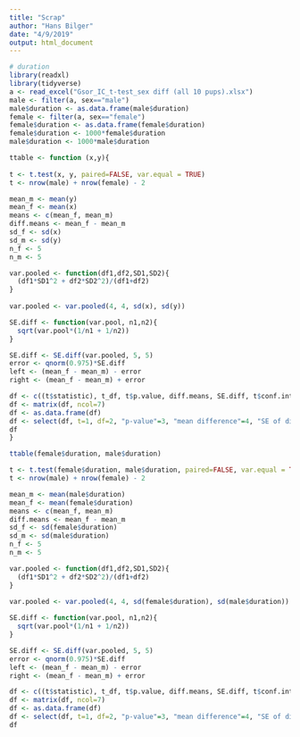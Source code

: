 ```yaml
---
title: "Scrap"
author: "Hans Bilger"
date: "4/9/2019"
output: html_document
---
```


```r
# duration
library(readxl)
library(tidyverse)
a <- read_excel("Gsor_IC_t-test_sex diff (all 10 pups).xlsx")
male <- filter(a, sex=="male")
male$duration <- as.data.frame(male$duration)
female <- filter(a, sex=="female")
female$duration <- as.data.frame(female$duration)
female$duration <- 1000*female$duration
male$duration <- 1000*male$duration

ttable <- function (x,y){
  
t <- t.test(x, y, paired=FALSE, var.equal = TRUE)
t <- nrow(male) + nrow(female) - 2

mean_m <- mean(y)
mean_f <- mean(x)
means <- c(mean_f, mean_m)
diff.means <- mean_f - mean_m
sd_f <- sd(x)
sd_m <- sd(y)
n_f <- 5
n_m <- 5

var.pooled <- function(df1,df2,SD1,SD2){
  (df1*SD1^2 + df2*SD2^2)/(df1+df2)
}
 
var.pooled <- var.pooled(4, 4, sd(x), sd(y))

SE.diff <- function(var.pool, n1,n2){
  sqrt(var.pool*(1/n1 + 1/n2))
}

SE.diff <- SE.diff(var.pooled, 5, 5)
error <- qnorm(0.975)*SE.diff
left <- (mean_f - mean_m) - error
right <- (mean_f - mean_m) + error

df <- c((t$statistic), t_df, t$p.value, diff.means, SE.diff, t$conf.int)
df <- matrix(df, ncol=7)
df <- as.data.frame(df)
df <- select(df, t=1, df=2, "p-value"=3, "mean difference"=4, "SE of difference"=5, "95% CI of difference, lower"=6, "95% CI of difference, upper"=7)
df
}

ttable(female$duration, male$duration)

t <- t.test(female$duration, male$duration, paired=FALSE, var.equal = TRUE)
t <- nrow(male) + nrow(female) - 2

mean_m <- mean(male$duration)
mean_f <- mean(female$duration)
means <- c(mean_f, mean_m)
diff.means <- mean_f - mean_m
sd_f <- sd(female$duration)
sd_m <- sd(male$duration)
n_f <- 5
n_m <- 5

var.pooled <- function(df1,df2,SD1,SD2){
  (df1*SD1^2 + df2*SD2^2)/(df1+df2)
}
 
var.pooled <- var.pooled(4, 4, sd(female$duration), sd(male$duration))

SE.diff <- function(var.pool, n1,n2){
  sqrt(var.pool*(1/n1 + 1/n2))
}

SE.diff <- SE.diff(var.pooled, 5, 5)
error <- qnorm(0.975)*SE.diff
left <- (mean_f - mean_m) - error
right <- (mean_f - mean_m) + error

df <- c((t$statistic), t_df, t$p.value, diff.means, SE.diff, t$conf.int)
df <- matrix(df, ncol=7)
df <- as.data.frame(df)
df <- select(df, t=1, df=2, "p-value"=3, "mean difference"=4, "SE of difference"=5, "95% CI of difference, lower"=6, "95% CI of difference, upper"=7)
df

```